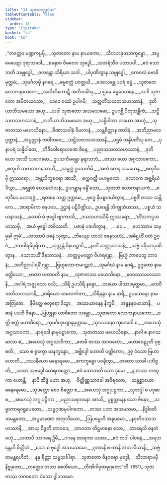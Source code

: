 ```yaml
---
title: "14 သုဇာတဗုဒ္ဓဝံသ"
tableOfContents: false
sidebar:
  order: 15
type: "tipitaka"
basket: "su"
book: "bu"
---
```



<DynamicBreadcrumb />

<Division number="1" book="bu" e="ch" v="21" p="348">

<Paragraph number="630" type="verses" book="bu">
_“တတ္ထေဝ မဏ္ဍကပ္ပမှိ,_  
_သုဇာတော နာမ နာယကော;_  
_သီဟဟနုသဘက္ခန္ဓော,_  
_အပ္ပမေယျော ဒုရာသဒေါ._  

</Paragraph>

</Division>
<Division number="2" book="bu" e="ch" v="21" p="348">

<Paragraph number="631" type="verses" book="bu">
_စန္ဒောဝ ဝိမလော သုဒ္ဓေါ,_  
_သတရံသီဝ ပတာပဝါ;_  
_ဧဝံ သောဘတိ သမ္ဗုဒ္ဓေါ,_  
_ဇလန္တော သိရိယာ သဒါ._  

</Paragraph>

</Division>
<Division number="3" book="bu" e="ch" v="21" p="348">

<Paragraph number="632" type="verses" book="bu">
_ပါပုဏိတွာန သမ္ဗုဒ္ဓေါ,_  
_ကေဝလံ ဗောဓိမုတ္တမံ;_  
_သုမင်္ဂလမှိ နဂရေ,_  
_ဓမ္မစက္ကံ ပဝတ္တယိ._  

</Paragraph>

</Division>
<Division number="4" book="bu" e="ch" v="21" p="348">

<Paragraph number="633" type="verses" book="bu">
_ဒေသေန္တေ ပဝရံ ဓမ္မံ,_  
_သုဇာတေ လောကနာယကေ;_  
_အသီတိကောဋီ အဘိသမိံသု,_  
_ပဌမေ ဓမ္မဒေသနေ._  

</Paragraph>

</Division>
<Division number="5" book="bu" e="ch" v="21" p="348">

<Paragraph number="634" type="verses" book="bu">
_ယဒါ သုဇာတော အမိတယသော,_  
_ဒေဝေ ဝဿံ ဥပါဂမိ;_  
_သတ္တတိံသသတသဟဿာနံ,_  
_ဒုတိယာဘိသမယော အဟု._  

</Paragraph>

</Division>
<Division number="6" book="bu" e="ch" v="21" p="348">

<Paragraph number="635" type="verses" book="bu">
_ယဒါ သုဇာတော အသမသမော,_  
ဥပဂစ္ဆိ ပိတုသန္တိကံ;_  
_သဋ္ဌိသတသဟဿာနံ,_  
_တတိယာဘိသမယော အဟု._  

</Paragraph>

</Division>
<Division number="7" book="bu" e="ch" v="21" p="348">

<Paragraph number="636" type="verses" book="bu">
_သန္နိပါတာ တယော အာသုံ,_  
_သုဇာတဿ မဟေသိနော;_  
_ခီဏာသဝါနံ ဝိမလာနံ,_  
_သန္တစိတ္တာန တာဒိနံ._  

</Paragraph>

</Division>
<Division number="8" book="bu" e="ch" v="21" p="349">

<Paragraph number="637" type="verses" book="bu">
_အဘိညာဗလပ္ပတ္တာနံ,_  
_အပ္ပတ္တာနံ ဘဝါဘဝေ;_  
_သဋ္ဌိသတသဟဿာနိ,_  
_ပဌမံ သန္နိပတိံသု တေ._  

</Paragraph>

</Division>
<Division number="9" book="bu" e="ch" v="21" p="349">

<Paragraph number="638" type="verses" book="bu">
_ပုနာပရံ သန္နိပါတေ,_  
_တိဒိဝေါရောဟဏေ ဇိနေ;_  
_ပညာသသတသဟဿာနံ,_  
_ဒုတိယော အာသိ သမာဂမော._  

</Paragraph>

</Division>
<Division number="10" book="bu" e="ch" v="21" p="349">

<Paragraph number="639" type="verses" book="bu">
ဥပသင်္ကမန္တော နရာသဘံ,_  
_တဿ ယော အဂ္ဂသာဝကော;_  
_စတူဟိ သတသဟဿေဟိ,_  
_သမ္ဗုဒ္ဓံ ဥပသင်္ကမိ._  

</Paragraph>

</Division>
<Division number="11" book="bu" e="ch" v="21" p="349">

<Paragraph number="640" type="verses" book="bu">
_အဟံ တေန သမယေန,_  
_စတုဒီပမှိ ဣဿရော;_  
_အန္တလိက္ခစရော အာသိံ,_  
_စက္ကဝတ္တီ မဟဗ္ဗလော._  

</Paragraph>

</Division>
<Division number="12" book="bu" e="ch" v="21" p="349">

<Paragraph number="641" type="verses" book="bu">
_လောကေ အစ္ဆရိယံ ဒိသွာ,_  
_အဗ္ဘုတံ လောမဟံသနံ;_  
ဥပဂန္တွာန ဝန္ဒိံ သော,_  
_သုဇာတံ လောကနာယကံ._  

</Paragraph>

</Division>
<Division number="13" book="bu" e="ch" v="21" p="349">

<Paragraph number="642" type="verses" book="bu">
_စတုဒီပေ မဟာရဇ္ဇံ,_  
_ရတနေ သတ္တ ဥတ္တမေ;_  
_ဗုဒ္ဓေ နိယျာဒယိတွာန,_  
_ပဗ္ဗဇိံ တဿ သန္တိကေ._  

</Paragraph>

</Division>
<Division number="14" book="bu" e="ch" v="21" p="349">

<Paragraph number="643" book="bu">
_အာရာမိကာ ဇနပဒေ,_  
ဥဋ္ဌာနံ ပဋိပိဏ္ဍိယ;_  
ဥပနေန္တိ ဘိက္ခုသံဃဿ,_  
_ပစ္စယံ သယနာသနံ._  

</Paragraph>

</Division>
<Division number="15" book="bu" e="ch" v="21" p="349">

<Paragraph number="644" type="verses" book="bu">
_သောပိ မံ ဗုဒ္ဓေါ ဗျာကာသိ,_  
_ဒသသဟဿိမှိ ဣဿရော;_  
_‘တိံသကပ္ပသဟဿမှိ,_  
_အယံ ဗုဒ္ဓေါ ဘဝိဿတိ._  

</Paragraph>

</Division>
<Division number="16" book="bu" e="ch" v="21" p="349">

<Paragraph number="645" type="verses" book="bu">
_ပဓာနံ ပဒဟိတွာန,_  
_ …ပေ… _  
_ဟေဿာမ သမ္မုခါ ဣမံ’._  

</Paragraph>

</Division>
<Division number="17" book="bu" e="ch" v="21" p="349">

<Paragraph number="646" type="verses" book="bu">
_တဿာပိ ဝစနံ သုတွာ,_  
_ဘိယျော ဟာသံ ဇနေသဟံ;_  
_အဓိဋ္ဌဟိံ ဝတံ ဥဂ္ဂံ,_  
_ဒသပါရမိပူရိယာ._  

</Paragraph>

</Division>
<Division number="18" book="bu" e="ch" v="21" p="349">

<Paragraph number="647" type="verses" book="bu">
_သုတ္တန္တံ ဝိနယဉ္စာပိ,_  
_နဝင်္ဂံ သတ္ထုသာသနံ;_  
_သဗ္ဗံ ပရိယာပုဏိတွာန,_  
_သောဘယိံ ဇိနသာသနံ._  

</Paragraph>

</Division>
<Division number="19" book="bu" e="ch" v="21" p="349">

<Paragraph number="648" type="verses" book="bu">
_တတ္ထပ္ပမတ္တော ဝိဟရန္တော,_  
_ဗြဟ္မံ ဘာဝေတွ ဘာဝနံ;_  
_အဘိညာပါရမိံ ဂန္တွာ,_  
_ဗြဟ္မလောကမဂဉ္ဆဟံ._  

</Paragraph>

</Division>
<Division number="20" book="bu" e="ch" v="21" p="349">

<Paragraph number="649" type="verses" book="bu">
_သုမင်္ဂလံ နာမ နဂရံ,_  
ဥဂ္ဂတော နာမ ခတ္တိယော;_  
_မာတာ ပဘာဝတီ နာမ,_  
_သုဇာတဿ မဟေသိနော._  

</Paragraph>

</Division>
<Division number="21" book="bu" e="ch" v="21" p="349">

<Paragraph number="650" type="verses" book="bu">
_နဝဝဿသဟဿာနိ,_  
_အဂါရံ အဇ္ဈ သော ဝသိ;_  
_သိရီ ဥပသိရီ နန္ဒော,_  
_တယော ပါသာဒမုတ္တမာ._  

</Paragraph>

</Division>
<Division number="22" book="bu" e="ch" v="21" p="350">

<Paragraph number="651" type="verses" book="bu">
_တေဝီသတိသဟဿာနိ,_  
_နာရိယော သမလင်္ကတာ;_  
_သိရိနန္ဒာ နာမ နာရီ,_  
ဥပသေနော နာမ အတြဇော._  

</Paragraph>

</Division>
<Division number="23" book="bu" e="ch" v="21" p="350">

<Paragraph number="652" type="verses" book="bu">
_နိမိတ္တေ စတုရော ဒိသွာ,_  
_အဿယာနေန နိက္ခမိ;_  
_အနူနနဝမာသာနိ,_  
_ပဓာနံ ပဒဟီ ဇိနော._  

</Paragraph>

</Division>
<Division number="24" book="bu" e="ch" v="21" p="350">

<Paragraph number="653" type="verses" book="bu">
_ဗြဟ္မုနာ ယာစိတော သန္တော,_  
_သုဇာတော လောကနာယကော;_  
_ဝတ္တိ စက္ကံ မဟာဝီရော,_  
_သုမင်္ဂလုယျာနမုတ္တမေ._  

</Paragraph>

</Division>
<Division number="25" book="bu" e="ch" v="21" p="350">

<Paragraph number="654" type="verses" book="bu">
_သုဒဿနော သုဒေဝေါ စ,_  
_အဟေသုံ အဂ္ဂသာဝကာ;_  
_နာရဒေါ နာမုပဋ္ဌာကော,_  
_သုဇာတဿ မဟေသိနော._  

</Paragraph>

</Division>
<Division number="26" book="bu" e="ch" v="21" p="350">

<Paragraph number="655" type="verses" book="bu">
_နာဂါ စ နာဂသမာလာ စ,_  
_အဟေသုံ အဂ္ဂသာဝိကာ;_  
_ဗောဓိ တဿ ဘဂဝတော,_  
_မဟာဝေဠူတိ ဝုစ္စတိ._  

</Paragraph>

</Division>
<Division number="27" book="bu" e="ch" v="21" p="350">

<Paragraph number="656" type="verses" book="bu">
_သော စ ရုက္ခော ဃနက္ခန္ဓော,_  
_အစ္ဆိဒ္ဒေါ ဟောတိ ပတ္တိကော;_  
ဥဇု ဝံသော ဗြဟာ ဟောတိ,_  
_ဒဿနီယော မနောရမော._  

</Paragraph>

</Division>
<Division number="28" book="bu" e="ch" v="21" p="350">

<Paragraph number="657" type="verses" book="bu">
_ဧကက္ခန္ဓော ပဝဍ္ဎိတွာ,_  
_တတော သာခါ ပဘိဇ္ဇတိ;_  
_ယထာ သုဗဒ္ဓေါ မောရဟတ္ထော,_  
_ဧဝံ သောဘတိ သော ဒုမော._  

</Paragraph>

</Division>
<Division number="29" book="bu" e="ch" v="21" p="350">

<Paragraph number="658" type="verses" book="bu">
_န တဿ ကဏ္ဋကာ ဟောန္တိ,_  
_နာပိ ဆိဒ္ဒံ မဟာ အဟု;_  
_ဝိတ္ထိဏ္ဏသာခေါ အဝိရလော,_  
_သန္ဒစ္ဆာယော မနောရမော._  

</Paragraph>

</Division>
<Division number="30" book="bu" e="ch" v="21" p="350">

<Paragraph number="659" type="verses" book="bu">
_သုဒတ္တော စေဝ စိတ္တော စ,_  
_အဟေသုံ အဂ္ဂုပဋ္ဌကာ;_  
_သုဘဒ္ဒါ စ ပဒုမာ စ,_  
_အဟေသုံ အဂ္ဂုပဋ္ဌိကာ._  

</Paragraph>

</Division>
<Division number="31" book="bu" e="ch" v="21" p="350">

<Paragraph number="660" type="verses" book="bu">
_ပညာသရတနော အာသိ,_  
ဥစ္စတ္တနေန သော ဇိနော;_  
_သဗ္ဗာကာရဝရူပေတော,_  
_သဗ္ဗဂုဏမုပါဂတော._  

</Paragraph>

</Division>
<Division number="32" book="bu" e="ch" v="21" p="350">

<Paragraph number="661" type="verses" book="bu">
_တဿ ပဘာ အသမသမာ,_  
_နိဒ္ဓါဝတိ သမန္တတော;_  
_အပ္ပမာဏော အတုလိယော,_  
_ဩပမ္မေဟိ အနူပမော._  

</Paragraph>

</Division>
<Division number="33" book="bu" e="ch" v="21" p="350">

<Paragraph number="662" type="verses" book="bu">
_နဝုတိဝဿသဟဿာနိ,_  
_အာယု ဝိဇ္ဇတိ တာဝဒေ;_  
_တာဝတာ တိဋ္ဌမာနော သော,_  
_တာရေသိ ဇနတံ ဗဟုံ._  

</Paragraph>

</Division>
<Division number="34" book="bu" e="ch" v="21" p="350">

<Paragraph number="663" type="verses" book="bu">
_ယထာပိ သာဂရေ ဦမီ,_  
_ဂဂနေ တာရကာ ယထာ;_  
_ဧဝံ တဒါ ပါဝစနံ,_  
_အရဟန္တေဟိ စိတ္တိတံ._  

</Paragraph>

</Division>
<Division number="35" book="bu" e="ch" v="21" p="351">

<Paragraph number="664" type="verses" book="bu">
_သော စ ဗုဒ္ဓေါ အသမသမော,_  
_ဂုဏာနိ စ တာနိ အတုလိယာနိ;_  
_သဗ္ဗံ တမန္တရဟိတံ,_  
_နနု ရိတ္တာ သဗ္ဗသင်္ခါရာ._  

</Paragraph>

</Division>
<Division number="36" book="bu" e="ch" v="21" p="351">

<Paragraph number="665" type="verses" book="bu">
_သုဇာတော ဇိနဝရော ဗုဒ္ဓေါ,_  
_သိလာရာမမှိ နိဗ္ဗုတော;_  
_တတ္ထေဝ တဿ စေတိယော,_  
_တီဏိဂါဝုတမုဂ္ဂတော”တိ. (651)_  


</Paragraph>
</Division>

<Paragraph number="666" type="center" book="bu">
သုဇာတဿ ဘဂဝတော ဝံသော ဒွါဒသမော.
</Paragraph>
